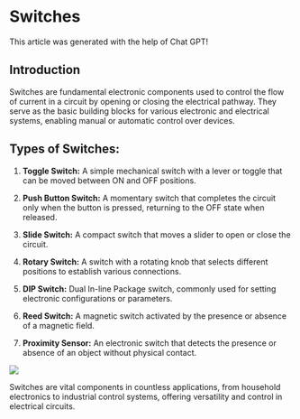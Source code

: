 
# Switches

<Callout type="info" emoji="🤖">
  This article was generated with the help of Chat GPT!
</Callout>

## Introduction

Switches are fundamental electronic components used to control the flow of current in a circuit by opening or closing the electrical pathway. They serve as the basic building blocks for various electronic and electrical systems, enabling manual or automatic control over devices.

## Types of Switches:

1. **Toggle Switch:** A simple mechanical switch with a lever or toggle that can be moved between ON and OFF positions. 

2. **Push Button Switch:** A momentary switch that completes the circuit only when the button is pressed, returning to the OFF state when released.

3. **Slide Switch:** A compact switch that moves a slider to open or close the circuit.

4. **Rotary Switch:** A switch with a rotating knob that selects different positions to establish various connections.

5. **DIP Switch:** Dual In-line Package switch, commonly used for setting electronic configurations or parameters.

6. **Reed Switch:** A magnetic switch activated by the presence or absence of a magnetic field.

7. **Proximity Sensor:** An electronic switch that detects the presence or absence of an object without physical contact.

<Image src="/switchesTypes.png" caption="Types of Switches." />


Switches are vital components in countless applications, from household electronics to industrial control systems, offering versatility and control in electrical circuits.
